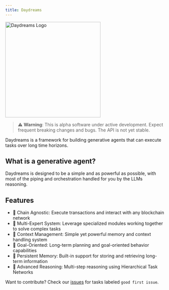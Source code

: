 ```yaml
---
title: Daydreams
---
```


<img src="/Daydreams.png" alt="Daydreams Logo" width="300" />

> ⚠️ **Warning**: This is alpha software under active development. Expect
> frequent breaking changes and bugs. The API is not yet stable.

Daydreams is a framework for building generative agents that can execute tasks
over long time horizons.

## What is a generative agent?

Daydreams is designed to be a simple and as powerful as possible, with most of
the piping and orchestration handled for you by the LLMs reasoning.

## Features

- 🔗 Chain Agnostic: Execute transactions and interact with any blockchain
  network
- 👥 Multi-Expert System: Leverage specialized modules working together to solve
  complex tasks
- 🧠 Context Management: Simple yet powerful memory and context handling system
- 🎯 Goal-Oriented: Long-term planning and goal-oriented behavior capabilities
- 💾 Persistent Memory: Built-in support for storing and retrieving long-term
  information
- 🤔 Advanced Reasoning: Multi-step reasoning using Hierarchical Task Networks

Want to contribute? Check our
[issues](https://github.com/daydreamsai/daydreams/issues) for tasks labeled
`good first issue`.
